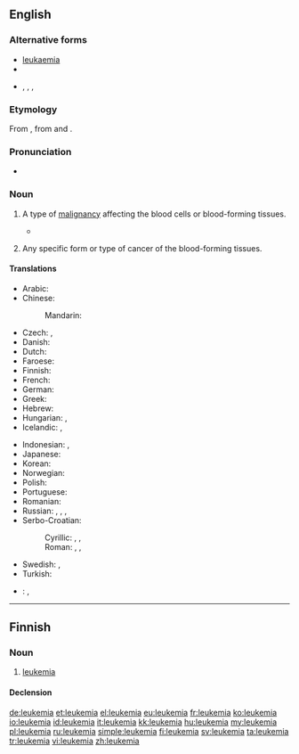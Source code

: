 ==English==

{{wikipedia}}

===Alternative forms===
* [[leukaemia]] {{qualifier|UK}}
* {{l|en|leucaemia}}
* {{l|en|leucæmia}}, {{l|en|leukæmia}}, {{l|en|leuchæmia}}, {{l|en|leukhæmia}} {{qualifier|archaic}}

===Etymology===
From {{etyl|de|en}} {{term|Leukämie|lang=de}}, from {{etyl|grc|en}} {{term|sc=polytonic|λευκός||white|lang=grc}} and {{term|sc=polytonic|αἷμα||blood|lang=grc}}.

===Pronunciation===
* {{IPA|/luˈkimiə/}}

===Noun===
{{en-noun|~}}

# {{context|US|oncology|pathology|lang=en}} A type of [[malignancy]] affecting the blood cells or blood-forming tissues.
#* {{quote-magazine|date=2012-01|author=Philip E. Mirowski
|volume=100|issue=1|page=87|magazine={{w|American Scientist}}
|title=[http://www.americanscientist.org/bookshelf/pub/harms-to-health-from-the-pursuit-of-profits Harms to Health from the Pursuit of Profits]
|passage=In an era when political leaders promise deliverance from decline through America’s purported preeminence in scientific research, the news that science is in deep trouble in the United States has been as unwelcome as a diagnosis of '''leukemia''' following the loss of health insurance.}}
# {{context|US|oncology|pathology|countable|lang=en}} Any specific form or type of cancer of the blood-forming tissues.
#: {{usex|lang=en|The subjects suffered from lymphoblastic and myeloid '''leukemias'''.}}

====Translations====
{{trans-top|cancer of blood forming tissue}}
* Arabic: {{t|ar|سرطان الدم|m|tr=saraṭān al-dam}}
* Chinese:
*: Mandarin: {{t+|cmn|白血病|tr=báixuèbìng, báixiěbìng|sc=Hani}}
* Czech: {{t+|cs|leukemie|f}}, {{t+|cs|leukémie|f}}
* Danish: {{t|da|leukæmi|c}}
* Dutch: {{t+|nl|leukemie}}
* Faroese: {{t|fo|blóðkrabbi|m}}
* Finnish: {{t+|fi|leukemia}}
* French: {{t+|fr|leucémie|f}}
* German: {{t+|de|Leukämie|f}}
* Greek: {{t+|el|λευχαιμία|f|tr=lefchaimía}}
* Hebrew: {{t|he|סַרְטַן הַדָּם|m|tr=saratan ha-dam|sc=Hebr}}
* Hungarian: {{t+|hu|fehérvérűség}}, {{t+|hu|leukémia}}
* Icelandic: {{t|is|hvítblæði|n}}, {{t|is|blóðlýsa|f}} {{qualifier|less common}}
{{trans-mid}}
* Indonesian: {{t+|id|leukemia}}, {{t|id|kanker darah}}
* Japanese: {{t|ja|白血病|tr=[[はっけつびょう]], hakketsubyō}}
* Korean: {{t+|ko|백혈병|tr=baekhyeolbyeong|sc=Hang}}
* Norwegian: {{t+|no|leukemi|m}}
* Polish: {{t+|pl|białaczka|f}}
* Portuguese: {{t+|pt|leucemia}}
* Romanian: {{t|ro|leucemie|f}}
* Russian: {{t+|ru|лейкемия|f|sc=Cyrl|tr=lejkemíja}}, {{t+|ru|белокровие|n|tr=belokróvije|sc=Cyrl}}, {{t+|ru|лейкоз|m|tr=lejkóz|sc=Cyrl}}, {{t+|ru|алейкемия|f|tr=alejkemíja|sc=Cyrl}}
* Serbo-Croatian:
*: Cyrillic: {{t|sh|леукемија|f}}, {{t|sh|белокрвност|f}}, {{t|sh|бјелокрвност|f}}
*: Roman: {{t|sh|leukémija|f}}, {{t|sh|belokŕvnōst|f}}, {{t|sh|bjelokŕvnōst|f}}
* Swedish: {{t+|sv|leukemi|c}}, {{t|sv|blodcancer|c}}
* Turkish: {{t+|tr|lösemi}}
{{trans-bottom}}

{{checktrans-top}}
* {{ttbc|la}}: {{t|la|leucaemia}}, {{t|la|leucemia}}
{{trans-bottom}}

----

==Finnish==

===Noun===
{{fi-noun}}

# [[#English|leukemia]]

====Declension====
{{fi-decl-kulkija|leukemi}}

[[de:leukemia]]
[[et:leukemia]]
[[el:leukemia]]
[[eu:leukemia]]
[[fr:leukemia]]
[[ko:leukemia]]
[[io:leukemia]]
[[id:leukemia]]
[[it:leukemia]]
[[kk:leukemia]]
[[hu:leukemia]]
[[my:leukemia]]
[[pl:leukemia]]
[[ru:leukemia]]
[[simple:leukemia]]
[[fi:leukemia]]
[[sv:leukemia]]
[[ta:leukemia]]
[[tr:leukemia]]
[[vi:leukemia]]
[[zh:leukemia]]